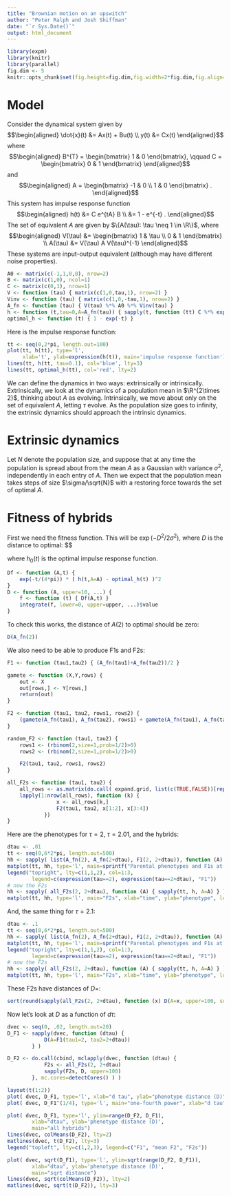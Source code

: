 ```yaml
---
title: "Brownian motion on an upswitch"
author: "Peter Ralph and Josh Shiffman"
date: "`r Sys.Date()`"
output: html_document
---
```


```r
library(expm)
library(knitr)
library(parallel)
fig.dim <- 5
knitr::opts_chunk$set(fig.height=fig.dim,fig.width=2*fig.dim,fig.align='center')
```


# Model

Consider the dynamical system given by
$$\begin{aligned}
      \dot{x}(t) &= Ax(t) + Bu(t) \\
          y(t) &= Cx(t) 
\end{aligned}$$
where
$$\begin{aligned}
    B^{T} = \begin{bmatrix} 1 & 0 \end{bmatrix}, \qquad C = \begin{bmatrix} 0 & 1 \end{bmatrix} 
\end{aligned}$$
and
$$\begin{aligned}
    A = \begin{bmatrix} -1 & 0 \\ 1 & 0 \end{bmatrix} .
\end{aligned}$$
This system has impulse response function
$$\begin{aligned}
    h(t) &= C e^{tA} B \\
        &= 1 - e^{-t} .
\end{aligned}$$
The set of equivalent $A$ are given by
$\{A(\tau): \tau \neq 1 \in \R\}$, where
$$\begin{aligned}
    V(\tau) 
    &= \begin{bmatrix} 1 & \tau \\ 0 & 1 \end{bmatrix} \\
    A(\tau) 
    &= V(\tau) A V(\tau)^{-1} 
\end{aligned}$$
These systems are input-output equivalent (although may have different noise properties).

```r
A0 <- matrix(c(-1,1,0,0), nrow=2)
B <- matrix(c(1,0), ncol=1)
C <- matrix(c(0,1), nrow=1)
V <- function (tau) { matrix(c(1,0,tau,1), nrow=2) }
Vinv <- function (tau) { matrix(c(1,0,-tau,1), nrow=2) }
A_fn <- function (tau) { V(tau) %*% A0 %*% Vinv(tau) }
h <- function (t,tau=0,A=A_fn(tau)) { sapply(t, function (tt) C %*% expm(tt*A) %*% B) }
optimal_h <- function (t) { 1 - exp(-t) }
```

Here is the impulse response function:
```r
tt <- seq(0,2*pi, length.out=100)
plot(tt, h(tt), type='l',
     xlab='t', ylab=expression(h(t)), main='impulse response function')
lines(tt, h(tt, tau=0.1), col='blue', lty=3)
lines(tt, optimal_h(tt), col='red', lty=2)
```


We can define the dynamics in two ways: extrinsically or intrinsically.
Extrinsically,
we look at the dynamics of a population mean in $\R^{2\times 2}$,
thinking about $A$ as evolving.
Intrinsically, we move about only on the set of equivalent $A$,
letting $\tau$ evolve.
As the population size goes to infinity,
the extrinsic dynamics should approach the intrinsic dynamics.


# Extrinsic dynamics

Let $N$ denote the population size,
and suppose that at any time the population is spread about from the mean $A$
as a Gaussian with variance $\sigma^2$, independently in each entry of $A$.
Then we expect that the population mean takes steps of size $\sigma/\sqrt{N}$
with a restoring force towards the set of optimal $A$.


# Fitness of hybrids

First we need the fitness function.
This will be $\exp(-D^2/2\sigma^2)$, where $D$ is the distance to optimal:
$$\begin{aligned}
  D(A) := \int_0^\infty e^{-t/4\pi} \| h(t,A) - h_0(t) \| dt ,
\end{aligned}
where $h_0(t)$ is the optimal impulse response function.

```r
Df <- function (A,t) {
    exp(-t/(4*pi)) * ( h(t,A=A) - optimal_h(t) )^2
}
D <- function (A, upper=10, ...) {
    f <- function (t) { Df(A,t) }
    integrate(f, lower=0, upper=upper, ...)$value
}
```

To check this works, the distance of $A(2)$ to optimal should be zero:
```r
D(A_fn(2))
```

We also need to be able to produce F1s and F2s:
```r
F1 <- function (tau1,tau2) { (A_fn(tau1)+A_fn(tau2))/2 }

gamete <- function (X,Y,rows) { 
    out <- X
    out[rows,] <- Y[rows,]
    return(out)
}

F2 <- function (tau1, tau2, rows1, rows2) {
    (gamete(A_fn(tau1), A_fn(tau2), rows1) + gamete(A_fn(tau1), A_fn(tau2), rows2))/2
}

random_F2 <- function (tau1, tau2) {
    rows1 <- (rbinom(2,size=1,prob=1/2)>0)
    rows2 <- (rbinom(2,size=1,prob=1/2)>0)

    F2(tau1, tau2, rows1, rows2)
}

all_F2s <- function (tau1, tau2) {
    all_rows <- as.matrix(do.call( expand.grid, list(c(TRUE,FALSE))[rep(1,4)] ))
    lapply(1:nrow(all_rows), function (k) {
                x <- all_rows[k,]
                F2(tau1, tau2, x[1:2], x[3:4])
            })
}

```

Here are the phenotypes for $\tau=2$, $\tau=2.01$, and the hybrids:
```r
dtau <- .01
tt <- seq(0,6*2*pi, length.out=500)
hh <- sapply( list(A_fn(2), A_fn(2+dtau), F1(2, 2+dtau)), function (A) { sapply(tt, h, A=A) } )
matplot(tt, hh, type='l', main=sprintf("Parental phenotypes and F1s at dtau=%s", dtau), lty=c(1,1,2), col=1:3, xlab="time", ylab="phenotype", log='y')
legend("topright", lty=c(1,1,2), col=1:3,
        legend=c(expression(tau==2), expression(tau==2+dtau), "F1"))
# now the F2s
hh <- sapply( all_F2s(2, 2+dtau), function (A) { sapply(tt, h, A=A) } )
matplot(tt, hh, type='l', main="F2s", xlab="time", ylab="phenotype", log='y')
```
And, the same thing for $\tau=2.1$:
```r
dtau <- .1
tt <- seq(0,6*2*pi, length.out=500)
hh <- sapply( list(A_fn(2), A_fn(2+dtau), F1(2, 2+dtau)), function (A) { sapply(tt, h, A=A) } )
matplot(tt, hh, type='l', main=sprintf("Parental phenotypes and F1s at dtau=%s", dtau), lty=c(1,1,2), col=1:3, xlab="time", ylab="phenotype", log='y')
legend("topright", lty=c(1,1,2), col=1:3,
        legend=c(expression(tau==2), expression(tau==2+dtau), "F1"))
# now the F2s
hh <- sapply( all_F2s(2, 2+dtau), function (A) { sapply(tt, h, A=A) } )
matplot(tt, hh, type='l', main="F2s", xlab="time", ylab="phenotype", log='y')
```

These F2s have distances of $D=$:
```r
sort(round(sapply(all_F2s(2, 2+dtau), function (x) D(A=x, upper=100, subdivisions=500)),2))
```

Now let's look at $D$ as a function of $d\tau$:
```r

dvec <- seq(0, .02, length.out=20)
D_F1 <- sapply(dvec, function (dtau) {
            D(A=F1(tau1=2, tau2=2+dtau))
        } )

D_F2 <- do.call(cbind, mclapply(dvec, function (dtau) {
            F2s <- all_F2s(2, 2+dtau)
            sapply(F2s, D, upper=100)
        }, mc.cores=detectCores() ) )
```

```r
layout(t(1:2))
plot( dvec, D_F1, type='l', xlab="d tau", ylab="phenotype distance (D)", main="distance of F1s")
plot( dvec, D_F1^(1/4), type='l', main="one-fourth power", xlab="d tau", ylab="D^(1/4)")

plot( dvec, D_F1, type='l', ylim=range(D_F2, D_F1),
        xlab="dtau", ylab='phenotype distance (D)',
        main="all hybrids")
lines(dvec, colMeans(D_F2), lty=2)
matlines(dvec, t(D_F2), lty=3)
legend("topleft", lty=c(1,2,3), legend=c("F1", "mean F2", "F2s"))

plot( dvec, sqrt(D_F1), type='l', ylim=sqrt(range(D_F2, D_F1)),
        xlab="dtau", ylab='phenotype distance (D)',
        main="sqrt distance")
lines(dvec, sqrt(colMeans(D_F2)), lty=2)
matlines(dvec, sqrt(t(D_F2)), lty=3)

```


